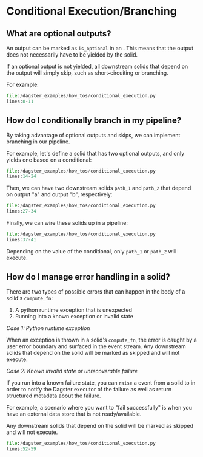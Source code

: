 
# Conditional Execution/Branching

## What are optional outputs?

An output can be marked as `is_optional` in an <PyObject module="dagster" object="OutputDefinition" displayText="OutputDefinitions" />.
This means that the output does not necessarily have to be yielded by the solid.

If an optional output is not yielded, all downstream solids that depend
on the output will simply skip, such as short-circuiting or branching.

For example:

```python literalinclude caption=conditional_execution.py
file:/dagster_examples/how_tos/conditional_execution.py
lines:8-11
```

## How do I conditionally branch in my pipeline?

By taking advantage of optional outputs and skips, we can implement
branching in our pipeline.

For example, let's define a solid that has two optional outputs, and
only yields one based on a conditional:

```python literalinclude caption=conditional_execution.py
file:/dagster_examples/how_tos/conditional_execution.py
lines:14-24
```

Then, we can have two downstream solids `path_1` and `path_2` that
depend on output "a" and output "b", respectively:

```python literalinclude caption=conditional_execution.py
file:/dagster_examples/how_tos/conditional_execution.py
lines:27-34
```

Finally, we can wire these solids up in a pipeline:

```python literalinclude caption=conditional_execution.py
file:/dagster_examples/how_tos/conditional_execution.py
lines:37-41
```

Depending on the value of the conditional, only `path_1` or `path_2`
will execute.

## How do I manage error handling in a solid?

There are two types of possible errors that can happen in the body of a
solid's `compute_fn`:

1.  A python runtime exception that is unexpected
2.  Running into a known exception or invalid state

_Case 1: Python runtime exception_

When an exception is thrown in a solid's `compute_fn`, the error is
caught by a user error boundary and surfaced in the event stream. Any
downstream solids that depend on the solid will be marked as skipped and
will not execute.

_Case 2: Known invalid state or unrecoverable failure_

If you run into a known failure state, you can `raise` a <PyObject module="dagster" object="Failure" /> event
from a solid to in order to notify the Dagster executor of the failure as well
as return structured metadata about the failure.

For example, a scenario where you want to "fail successfully" is when
you have an external data store that is not ready/available.

Any downstream solids that depend on the solid will be marked as skipped
and will not execute.

```python literalinclude caption=hello_cereal.py
file:/dagster_examples/how_tos/conditional_execution.py
lines:52-59
```
